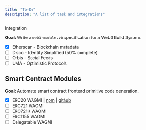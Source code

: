 ```yaml
---
title: "To-Do"
description: "A list of task and integrations"
---
```



Integration

**Goal:** Write a `web3-module.v0` specification for a Web3 Build System.

- [x] Etherscan - Blockchain metadata
- [ ] Disco - Identity Simplified (50% complete)
- [ ] Orbis - Social Feeds
- [ ] UMA - Optimistic Protocols

## Smart Contract Modules

**Goal:** Automate smart contract frontend primitive code generation.

- [x] ERC20 WAGMI | [npm](https://www.npmjs.com/package/@turbo-eth/erc20-wagmi) | [github](https://github.com/turbo-eth/erc20-wagmi)
- [ ] ERC721 WAGMI
- [ ] ERC721K WAGMI
- [ ] ERC1155 WAGMI
- [ ] Delegatable WAGMI
